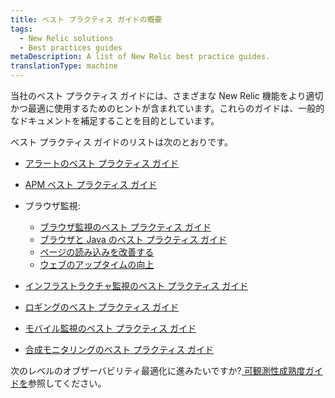```yaml
---
title: ベスト プラクティス ガイドの概要
tags:
  - New Relic solutions
  - Best practices guides
metaDescription: A list of New Relic best practice guides.
translationType: machine
---
```


当社のベスト プラクティス ガイドには、さまざまな New Relic 機能をより適切かつ最適に使用するためのヒントが含まれています。これらのガイドは、一般的なドキュメントを補足することを目的としています。

ベスト プラクティス ガイドのリストは次のとおりです。

* [アラートのベスト プラクティス ガイド](/docs/new-relic-solutions/best-practices-guides/alerts-applied-intelligence/alerts-best-practices)

* [APM ベスト プラクティス ガイド](/docs/new-relic-solutions/best-practices-guides/full-stack-observability/apm-best-practices-guide)

* ブラウザ監視:

  * [ブラウザ監視のベスト プラクティス ガイド](/docs/new-relic-solutions/best-practices-guides/full-stack-observability/browser-monitoring-best-practices-guide)
  * [ブラウザと Java のベスト プラクティス ガイド](/docs/new-relic-solutions/best-practices-guides/full-stack-observability/browser-monitoring-best-practices-java)
  * [ページの読み込みを改善する](/docs/new-relic-solutions/best-practices-guides/cx-improve-page-load)
  * [ウェブのアップタイムの向上](/docs/new-relic-solutions/best-practices-guides/cx-improve-web-uptime)

* [インフラストラクチャ監視のベスト プラクティス ガイド](/docs/new-relic-solutions/best-practices-guides/full-stack-observability/infrastructure-monitoring-best-practices-guide)

* [ロギングのベスト プラクティス ガイド](/docs/logs/get-started/logging-best-practices)

* [モバイル監視のベスト プラクティス ガイド](/docs/new-relic-solutions/best-practices-guides/full-stack-observability/mobile-monitoring-best-practices-guide)

* [合成モニタリングのベスト プラクティス ガイド](/docs/new-relic-solutions/best-practices-guides/full-stack-observability/synthetic-monitoring-best-practices-guide)

次のレベルのオブザーバビリティ最適化に進みたいですか?[ 可観測性成熟度ガイドを](/docs/new-relic-solutions/observability-maturity/introduction)参照してください。